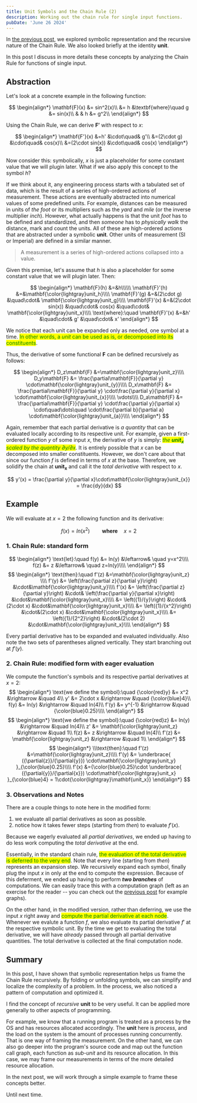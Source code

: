 ```yaml
---
title: Unit Symbols and the Chain Rule (2)
description: Working out the chain rule for single input functions.
pubDate: 'June 26 2024'
---
```


In [the previous post](/blog/2024-06-04-think-symbolically), we explored symbolic representation and the recursive nature of the Chain Rule. We also looked briefly at the identity $\mathbf{unit}$.

In this post I discuss in more details these concepts by analyzing the Chain Rule for functions of single input.

## Abstraction

Let's look at a concrete example in the following function:

$$
\begin{align*}
\mathbf{F}(x)
	&= sin^2(x)\\
	&= h
		&\textbf{where}\quad
		g &= sin(x)\\
	&
		&
		h &= g^2\\
\end{align*}
$$

Using the Chain Rule, we can derive $\mathbf{F'}$ with respect to $x$:

$$
\begin{align*}
\mathbf{F'}(x)
	&=h'
        &\cdot\quad& g'\\
	&=(2\cdot g)
		&\cdot\quad& cos(x)\\ &=(2\cdot sin(x))
		&\cdot\quad& cos(x)
\end{align*}
$$

Now consider this: symbolically, $x$ is just a placeholder for some constant value that we will plugin later. What if we also apply this concept to the symbol $h$?

If we think about it, any engineering process starts with a tabulated set of data, which is the result of a series of high-ordered actions of measurement. These actions are eventually abstracted into numerical values of some predefined units. For example, distances can be measured in units of *the foot* or its multipliers such as the *yard* and *mile* (or the inverse multiplier *inch*). However, what actually happens is that the unit *foot* has to be defined and standardized, and then *someone* has to *physically walk* the distance, mark and count the units. All of these are high-ordered actions that are abstracted under a symbolic $\mathbf{unit}$. Other units of measurement (SI or Imperial) are defined in a similar manner.

>
> A measurement is a series of high-ordered actions collapsed into a value.
>

Given this premise, let's assume that $h$ is also a placeholder for some constant value that we will plugin later. Then:

$$
\begin{align*}
\mathbf{F}(h)
	&=&h\\\\\\
\mathbf{F}'(h)
	&=&\mathbf{\color{lightgray}unit_h}\\\\
\mathbf{F}'(g)
	&=&(2\cdot g)
		&\quad\cdot& \mathbf{\color{lightgray}unit_g}\\\\
\mathbf{F}'(x)
	&=&(2\cdot sin(x))
		&\quad\cdot& cos(x)
		&\quad\cdot& \mathbf{\color{lightgray}unit_x}\\\\
\text{where}:\quad
\mathbf{F}'(x)
	&=&h'
		&\quad\cdot& g'
		&\quad\cdot& x'
\end{align*}
$$

We notice that each unit can be expanded only as needed, one symbol at a time. <span style='background:yellow;color:green'>In other words, a *unit* can be used as is, or decomposed into its constituents</span>.

Thus, the derivative of some functional $\mathbf{F}$ can be defined recursively as follows:

$$
\begin{align*}
D_z\mathbf{F}
    &=\mathbf{\color{lightgray}unit_z}\\\\
D_y\mathbf{F}
    &=
	\frac{\partial\mathbf{F}}{\partial y}
	\cdot\mathbf{\color{lightgray}unit_{y}}\\\\
D_x\mathbf{F}
    &=
    \frac{\partial\mathbf{F}}{\partial y}
	\cdot\frac{\partial y}{\partial x}
	\cdot\mathbf{\color{lightgray}unit_{x}}\\\\
\vdots\\\\
D_a\mathbf{F}
    &=
	\frac{\partial\mathbf{F}}{\partial y}
	\cdot\frac{\partial y}{\partial x}
	\cdot\quad\dots\quad
	\cdot\frac{\partial b}{\partial a}
	\cdot\mathbf{\color{lightgray}unit_{a}}\\\\
\end{align*}
$$

Again, remember that each partial derivative is *a quantity* that can be evaluated locally according to its respective unit. For example, given a first-ordered function $y$ of some input $x$, the derivative of $y$ is simply: <em style='background:yellow;color:green'>the $\mathbf{unit_x}$ scaled by the quantity $\partial{y}/\partial{x}$</em>. It is entirely possible that $x$ can be decomposed into smaller constituents. However, we don't care about that since our function $f$ is defined in terms of $x$ at the base. Therefore, we solidify the chain at $\mathbf{unit_x}$ and call it the *total derivative* with respect to $x$.

$$
y'(x) = \frac{\partial y}{\partial x}\cdot\mathbf{\color{lightgray}unit_{x}} = \frac{dy}{dx}
$$

## Example

We will evaluate at $x = 2$ the following function and its derivative:

$$
f(x) = ln(x^2)\quad\quad\textbf{where}\quad x = 2
$$

### 1. Chain Rule: standard form

$$
\begin{align*}
\text{let}:\quad
f(y)
	&= ln(y)
    &\leftarrow& \quad y=x^2\\\\
f(z)
	&= z
    &\leftarrow& \quad z=ln(y)\\\\
\end{align*}
$$
$$
\begin{align*}
\text{then}:\quad
f'(z)
	&=\mathbf{\color{lightgray}unit_z}
    \\\\
f'(y)
	&=
	\left(\frac{\partial z}{\partial y}\right)
		&\cdot&\mathbf{\color{lightgray}unit_y}\\\\
f'(x)
	&=
	\left(\frac{\partial z}{\partial y}\right)
		&\cdot&
    \left(\frac{\partial y}{\partial x}\right)
		&\cdot&\mathbf{\color{lightgray}unit_x}\\\\
	&=
	\left({1}/{y}\right)
		&\cdot&(2\cdot x)
		&\cdot&\mathbf{\color{lightgray}unit_x}\\\\
	&=
	\left({1}/{x^2}\right)
		&\cdot&(2\cdot x)
		&\cdot&\mathbf{\color{lightgray}unit_x}\\\\
	&=
	\left({1}/{2^2}\right)
		&\cdot&(2\cdot 2)
		&\cdot&\mathbf{\color{lightgray}unit_x}\\\\
\end{align*}
$$

Every partial derivative has to be expanded and evaluated individually. Also note the two sets of parentheses aligned vertically. They start branching out at $f'(y)$.

### 2. Chain Rule: modified form with eager evaluation

We compute the function's symbols and its respective partial derivatives at $x = 2$:
$$
\begin{align*}
\text{we define the symbol}:\quad
{\color{red}y}   &= x^2
        &\rightarrow &\quad 4\\
y'  &=  2\cdot x
        &\rightarrow &\quad {\color{blue}4}\\
f(y)
	&= ln(y)
        &\rightarrow &\quad ln(4)\\
f'(y)
	&= y^{-1}
        &\rightarrow &\quad {\color{blue}0.25}\\\\
\end{align*}
$$
$$
\begin{align*}
\text{we define the symbol}:\quad
{\color{red}z}
    &= ln(y)
        &\rightarrow &\quad ln(4)\\
z'
	&= \mathbf{\color{lightgray}unit_z}
        &\rightarrow &\quad 1\\
f(z)
	&= z
        &\rightarrow &\quad ln(4)\\
f'(z)
	&= \mathbf{\color{lightgray}unit_z}
        &\rightarrow &\quad 1\\
\end{align*}
$$
$$
\begin{align*}
\\\text{then}:\quad
f'(z)
	&=\mathbf{\color{lightgray}unit_z}\\\\
f'(y)
	&=
    \underbrace{
        ({\partial{z}}/{\partial{y}})
        \cdot\mathbf{\color{lightgray}unit_y}
    }_{\color{blue}0.25}\\\\
f'(x)
	&={\color{blue}0.25}\cdot
    \underbrace{
        ({\partial{y}}/{\partial{x}})
		\cdot\mathbf{\color{lightgray}unit_x}
    }_{\color{blue}4} = 1\cdot{\color{lightgray}\mathbf{unit_x}}
\end{align*}
$$

### 3. Observations and Notes

There are a couple things to note here in the modified form:

1. we evaluate all partial derivatives as soon as possible.
2. notice how it takes fewer steps (starting from *then*) to evaluate $f'(x)$.

Because we eagerly evaluated all *partial derivatives*, we ended up having to do less work computing the *total derivative* at the end.

Essentially, in the standard chain rule, <span style='background: yellow;color:green'>the evaluation of the total derivative is deferred to the very end</span>. Note that every line (starting from *then*) represents an expansion step. We recursively expand each symbol, finally plug the input $x$ in only at the end to compute the expression. Because of this deferment, we ended up having to perform <strong><em>two branches</em></strong> of computations. We can easily trace this with a computation graph (left as an exercise for the reader -- you can check out the [previous post](/blog/2024-06-04-think-symbolically) for example graphs).

On the other hand, in the modified version, rather than deferring, we use the input $x$ right away and <span style='background:yellow;color:green'>compute the partial derivative at each node</span>. Whenever we evalute a function $f$, we also evaluate its partial derivative $f'$ at the respective symbolic unit. By the time we get to evaluating the total derivative, we will have *already* passed through all partial derivative quantities. The total derivative is collected at the final computation node.

## Summary

In this post, I have shown that symbolic representation helps us frame the Chain Rule recursively. By folding or unfolding symbols, we can simplify and localize the complexity of a problem. In the process, we also noticed a pattern of computation and optimized it.

I find the concept of *recursive* $\mathbf{unit}$ to be very useful. It can be applied more generally to other aspects of programming.

For example, we know that a running program is treated as a process by the OS and has resources allocated accordingly. The $\mathbf{unit}$ here is *process*, and the load on the system is the amount of processes running concurrently. That is one way of framing the measurement. On the other hand, we can also go deeper into the program's source code and map out the function call graph, each function as *sub-unit* and its resource allocation. In this case, we may frame our measurements in terms of the more detailed resource allocation.

In the next post, we will work through a simple example to frame these concepts better.

Until next time.
